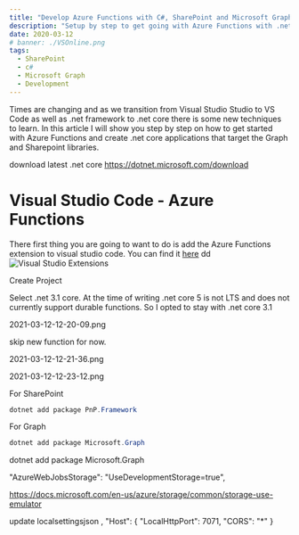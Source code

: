 ```yaml
---
title: "Develop Azure Functions with C#, SharePoint and Microsoft Graph using .net Core and Visual Studio Code"
description: "Setup by step to get going with Azure Functions with .net core and office development including SharePoing and Microsoft Graph"
date: 2020-03-12
# banner: ./VSOnline.png
tags: 
  - SharePoint
  - c#
  - Microsoft Graph
  - Development
---
```


Times are changing and as we transition from Visual Studio Studio to VS Code as well as .net framework to .net core there is some new techniques to learn.  In this article I will show you step by step on how to get started with Azure Functions and create .net core applications that target the Graph and Sharepoint libraries.


download latest .net core https://dotnet.microsoft.com/download

# Visual Studio Code - Azure Functions

There first thing you are going to want to do is add the Azure Functions extension to visual studio code. You can find it [here](https://marketplace.visualstudio.com/items?itemName=ms-azuretools.vscode-azurefunctions) dd
![Visual Studio Extensions](./AzureFunctionsExt.png)


Create Project

Select .net 3.1 core.  At the time of writing .net core 5 is not LTS and does not currently support durable functions. So I opted to stay with .net core 3.1 

2021-03-12-12-20-09.png


skip new function for now. 

2021-03-12-12-21-36.png


2021-03-12-12-23-12.png


For SharePoint
```PowerShell
dotnet add package PnP.Framework
```

For Graph
```PowerShell
dotnet add package Microsoft.Graph
```

dotnet add package Microsoft.Graph
    <PackageReference Include="Microsoft.Azure.WebJobs.Extensions.DurableTask" Version="2.3.1"/>
    <PackageReference Include="Microsoft.Azure.WebJobs.Extensions.Storage" Version="3.0.10"/>
    <PackageReference Include="Microsoft.Azure.Functions.Extensions" Version="1.1.0"/>


"AzureWebJobsStorage": "UseDevelopmentStorage=true",

https://docs.microsoft.com/en-us/azure/storage/common/storage-use-emulator


update localsettingsjson ,   "Host": {     "LocalHttpPort": 7071,     "CORS": "*"   }


